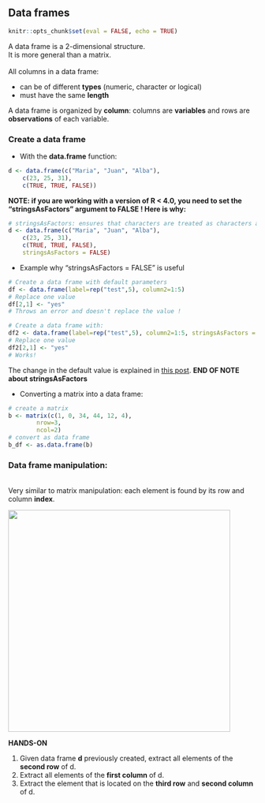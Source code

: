 ## Data frames

```r
knitr::opts_chunk$set(eval = FALSE, echo = TRUE)
```

A data frame is a 2-dimensional structure.
<br> It is more general than a matrix.
<br><br>
All columns in a data frame:
  
* can be of different **types** (numeric, character or logical)
* must have the same **length**

A data frame is organized by **column**: columns are **variables** and rows are **observations** of each variable.

### Create a data frame 

* With the **data.frame** function:

```r
d <- data.frame(c("Maria", "Juan", "Alba"), 
	c(23, 25, 31),
	c(TRUE, TRUE, FALSE))
```

**NOTE: if you are working with a version of R < 4.0, you need to set the "stringsAsFactors" argument to FALSE ! Here is why:**

```r
# stringsAsFactors: ensures that characters are treated as characters and not as factors
d <- data.frame(c("Maria", "Juan", "Alba"), 
	c(23, 25, 31),
	c(TRUE, TRUE, FALSE),
	stringsAsFactors = FALSE)
```

* Example why "stringsAsFactors = FALSE" is useful

```r
# Create a data frame with default parameters
df <- data.frame(label=rep("test",5), column2=1:5)
# Replace one value
df[2,1] <- "yes"
# Throws an error and doesn't replace the value !
```

```r
# Create a data frame with:
df2 <- data.frame(label=rep("test",5), column2=1:5, stringsAsFactors = FALSE)
# Replace one value
df2[2,1] <- "yes"
# Works!
```
The change in the default value is explained in [this post](https://developer.r-project.org/Blog/public/2020/02/16/stringsasfactors/).
**END OF NOTE about stringsAsFactors**

* Converting a matrix into a data frame:

```r
# create a matrix
b <- matrix(c(1, 0, 34, 44, 12, 4), 
        nrow=3,
        ncol=2)
# convert as data frame
b_df <- as.data.frame(b)
```

### Data frame manipulation:
<br>
Very similar to matrix manipulation: each element is found by its row and column **index**.

<img src="images/df_fetch.png" width="450"/>



**HANDS-ON**

1. Given data frame **d** previously created, extract all elements of the **second row** of d.
2. Extract all elements of the **first column** of d.
3. Extract the element that is located on the **third row** and **second column** of d.
